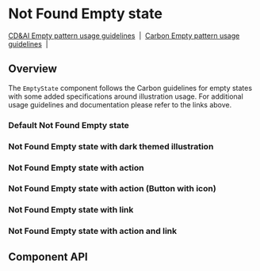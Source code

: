 
# Not Found Empty state

[CD&AI Empty pattern usage guidelines](https://pages.github.ibm.com/cdai-design/pal/patterns/empty-state/usage/)
&nbsp;|&nbsp;
[Carbon Empty pattern usage guidelines](https://www.carbondesignsystem.com/patterns/empty-states-pattern/)
&nbsp;|&nbsp;

## Overview

The `EmptyState` component follows the Carbon guidelines for empty states with
some added specifications around illustration usage. For additional usage
guidelines and documentation please refer to the links above.

### Default Not Found Empty state

<Canvas>
  <Story
    id={getStorybookSlug(
      pkg,
      NotFoundEmptyState.displayName,
      'default',
      'emptystates'
    )}
  />
</Canvas>

### Not Found Empty state with dark themed illustration

<Canvas>
  <Story
    id={getStorybookSlug(
      pkg,
      NotFoundEmptyState.displayName,
      'with-dark-mode-illustration',
      'emptystates'
    )}
  />
</Canvas>

### Not Found Empty state with action

<Canvas>
  <Story
    id={getStorybookSlug(
      pkg,
      NotFoundEmptyState.displayName,
      'with-action',
      'emptystates'
    )}
  />
</Canvas>

### Not Found Empty state with action (Button with icon)

<Canvas>
  <Story
    id={getStorybookSlug(
      pkg,
      NotFoundEmptyState.displayName,
      'with-action-icon-button',
      'emptystates'
    )}
  />
</Canvas>

### Not Found Empty state with link

<Canvas>
  <Story
    id={getStorybookSlug(
      pkg,
      NotFoundEmptyState.displayName,
      'with-link',
      'emptystates'
    )}
  />
</Canvas>

### Not Found Empty state with action and link

<Canvas>
  <Story
    id={getStorybookSlug(
      pkg,
      NotFoundEmptyState.displayName,
      'with-action-and-link',
      'emptystates'
    )}
  />
</Canvas>

## Component API

<ArgsTable />
